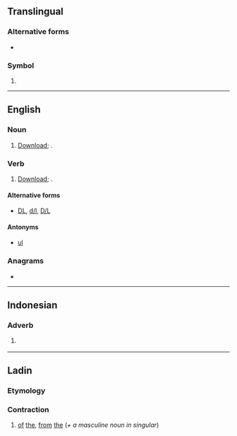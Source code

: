 {{also|DL|dL|d/l|D/L|DL-|dł.}}
==Translingual==

===Alternative forms===
* {{l|mul|dL}}

===Symbol===
{{mul-symbol}}

# {{SI-unit-abb2|deci|litre|liter|[[fluid measure]]}}

----

==English==

===Noun===
{{en-noun}}

# {{lb|en|computing}} [[download|Download]]; {{alternative form of|en|DL}}.

===Verb===
{{en-verb}}

# {{lb|en|computing}} [[download|Download]]; {{alternative form of|en|DL}}.

====Alternative forms====
* {{sense|download}} [[DL]], [[d/l]], [[D/L]]

====Antonyms====
* {{sense|computing}} [[ul]]

===Anagrams===
* {{anagrams|en|a=dl|LD|Ld.}}

----

==Indonesian==

===Adverb===
{{head|id|adverb}}

# {{lb|id|texting}} {{abbreviation of|id|dulu}}

----

==Ladin==

===Etymology===
{{af|lld|de|l|t1=of, from|t2=the [masculine singular}}

===Contraction===
{{head|lld|contraction}}

# [[of]] [[the]], [[from]] [[the]] (''+ a masculine noun in singular'')